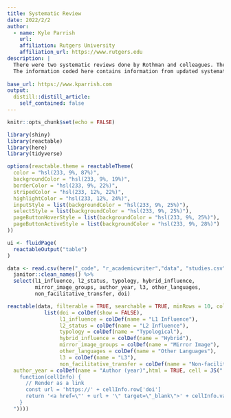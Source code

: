 ```yaml
---
title: Systematic Review
date: 2022/2/2
author:
  - name: Kyle Parrish
    url: 
    affiliation: Rutgers University
    affiliation_url: https://www.rutgers.edu
description: |
  There were two systematic reviews done by Rothman and colleagues. The first was done in 2018, but officially published in 2020 ([(Puig-Mayenco et al. , 2020)](https://doi.org/10.1177/0267658318809147). 
  The information coded here contains information from updated systematic review coded from the appendix reported in [Rothman et al. (2019)](https://doi.org/10.1017/9781316014660).
  
base_url: https://www.kparrish.com
output:
  distill::distill_article:
    self_contained: false
---
```


```r
knitr::opts_chunk$set(echo = FALSE)
```

```r
library(shiny)
library(reactable)
library(here)
library(tidyverse)
```

```r

options(reactable.theme = reactableTheme(
  color = "hsl(233, 9%, 87%)",
  backgroundColor = "hsl(233, 9%, 19%)",
  borderColor = "hsl(233, 9%, 22%)",
  stripedColor = "hsl(233, 12%, 22%)",
  highlightColor = "hsl(233, 12%, 24%)",
  inputStyle = list(backgroundColor = "hsl(233, 9%, 25%)"),
  selectStyle = list(backgroundColor = "hsl(233, 9%, 25%)"),
  pageButtonHoverStyle = list(backgroundColor = "hsl(233, 9%, 25%)"),
  pageButtonActiveStyle = list(backgroundColor = "hsl(233, 9%, 28%)")
))

ui <- fluidPage(
  reactableOutput("table")
)

data <- read.csv(here("_code", "r_academicwriter","data", "studies.csv")) %>% 
  janitor::clean_names() %>% 
  select(l1_influence, l2_status, typology, hybrid_influence,
         mirror_image_groups, author_year, l3, other_languages,
         non_facilitative_transfer, doi)

reactable(data, filterable = TRUE, searchable = TRUE, minRows = 10, columns = 
            list(doi = colDef(show = FALSE),
                 l1_influence = colDef(name = "L1 Influence"),
                 l2_status = colDef(name = "L2 Influence"),
                 typology = colDef(name = "Typological"),
                 hybrid_influence = colDef(name = "Hybrid"),
                 mirror_image_groups = colDef(name = "Mirror Image"), 
                 other_languages = colDef(name = "Other Languages"),
                 l3 = colDef(name = "L3"),
                 non_facilitative_transfer = colDef(name = "Non-facilitative transfer"),
  author_year = colDef(name = "Author (year)",html = TRUE, cell = JS("
    function(cellInfo) {
      // Render as a link
      const url = 'https://' + cellInfo.row['doi']
      return '<a href=\"' + url + '\" target=\"_blank\">' + cellInfo.value + '</a>'
    }
  "))))
```
